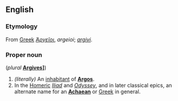==English==
{{Wikipedia|Argives}}

===Etymology===
From [[Greek]] ''[[Ἀργεῖοι]]'', ''argeioi''; {{L.}} ''[[argivi]]''. 

===Proper noun===
{{en-proper noun}} (''plural'' '''[[Argives]]]''')

# ''(literally)'' An [[inhabitant]] of '''[[Argos]]'''. 
# In the [[Homer]]ic ''[[Iliad]]'' and ''[[Odyssey]]'', and in later classical epics, an alternate name for an '''[[Achaean]]''' or [[Greek]] in general.